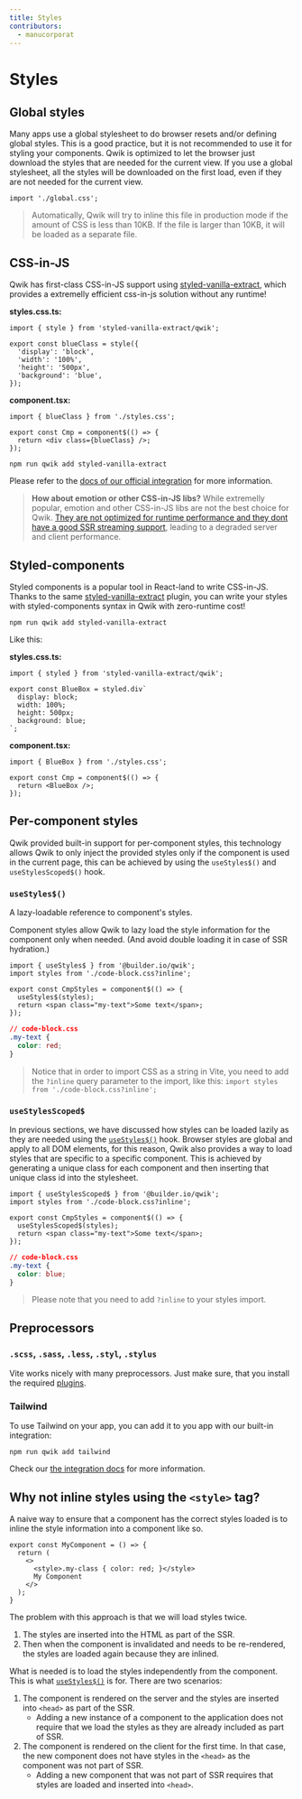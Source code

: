 ```yaml
---
title: Styles
contributors:
  - manucorporat
---
```


# Styles

## Global styles

Many apps use a global stylesheet to do browser resets and/or defining global styles. This is a good practice, but it is not recommended to use it for styling your components. Qwik is optimized to let the browser just download the styles that are needed for the current view. If you use a global stylesheet, all the styles will be downloaded on the first load, even if they are not needed for the current view.

```tsx
import './global.css';
```

> Automatically, Qwik will try to inline this file in production mode if the amount of CSS is less than 10KB. If the file is larger than 10KB, it will be loaded as a separate file.


## CSS-in-JS

Qwik has first-class CSS-in-JS support using [styled-vanilla-extract](https://github.com/wmertens/styled-vanilla-extract), which provides a extremelly efficient css-in-js solution without any runtime!

**styles.css.ts:**
```tsx
import { style } from 'styled-vanilla-extract/qwik';

export const blueClass = style({
  'display': 'block',
  'width': '100%',
  'height': '500px',
  'background': 'blue',
});
```

**component.tsx:**
```tsx
import { blueClass } from './styles.css';

export const Cmp = component$(() => {
  return <div class={blueClass} />;
});
```

```shell
npm run qwik add styled-vanilla-extract
```

Please refer to the [docs of our official integration](/qwikcity/integrations/styled-vanilla-extract/index.mdx) for more information.

> **How about emotion or other CSS-in-JS libs?** While extremelly popular, emotion and other CSS-in-JS libs are not the best choice for Qwik. [They are not optimized for runtime performance and they dont have a good SSR streaming support](https://dev.to/srmagura/why-were-breaking-up-wiht-css-in-js-4g9b), leading to a degraded server and client performance.


## Styled-components

Styled components is a popular tool in React-land to write CSS-in-JS. Thanks to the same [styled-vanilla-extract](https://github.com/wmertens/styled-vanilla-extract) plugin, you can write your styles with styled-components syntax in Qwik with zero-runtime cost!

```shell
npm run qwik add styled-vanilla-extract
```

Like this:

**styles.css.ts:**
```tsx
import { styled } from 'styled-vanilla-extract/qwik';

export const BlueBox = styled.div`
  display: block;
  width: 100%;
  height: 500px;
  background: blue;
`;
```

**component.tsx:**
```tsx
import { BlueBox } from './styles.css';

export const Cmp = component$(() => {
  return <BlueBox />;
});
```

## Per-component styles

Qwik provided built-in support for per-component styles, this technology allows Qwik to only inject the provided styles only if the component is used in the current page, this can be achieved by using the `useStyles$()` and `useStylesScoped$()` hook.

### `useStyles$()`

A lazy-loadable reference to component's styles.

Component styles allow Qwik to lazy load the style information for the component only when needed. (And avoid double loading it in case of SSR hydration.)

```tsx
import { useStyles$ } from '@builder.io/qwik';
import styles from './code-block.css?inline';

export const CmpStyles = component$(() => {
  useStyles$(styles);
  return <span class="my-text">Some text</span>;
});
```

```css
// code-block.css
.my-text {
  color: red;
}
```

> Notice that in order to import CSS as a string in Vite, you need to add the `?inline` query parameter to the import, like this: `import styles from './code-block.css?inline';`

### `useStylesScoped$`

In previous sections, we have discussed how styles can be loaded lazily as they are needed using the [`useStyles$()`](/docs/components/styles/index.mdx#usestyles) hook.
Browser styles are global and apply to all DOM elements, for this reason, Qwik also provides a way to load styles that are specific to a specific component.
This is achieved by generating a unique class for each component and then inserting that unique class id into the stylesheet.

```tsx
import { useStylesScoped$ } from '@builder.io/qwik';
import styles from './code-block.css?inline';

export const CmpStyles = component$(() => {
  useStylesScoped$(styles);
  return <span class="my-text">Some text</span>;
});
```

```css
// code-block.css
.my-text {
  color: blue;
}
```

> Please note that you need to add `?inline` to your styles import.

## Preprocessors

### `.scss`, `.sass`, `.less`, `.styl`, `.stylus`

Vite works nicely with many preprocessors. Just make sure, that you install the required [plugins](https://vitejs.dev/guide/features.html#css-pre-processors).

### Tailwind

To use Tailwind on your app, you can add it to you app with our built-in integration:

```shell
npm run qwik add tailwind
```

Check our [the integration docs](../../../qwikcity/integrations/tailwind) for more information.


## Why not inline styles using the `<style>` tag?

A naive way to ensure that a component has the correct styles loaded is to inline the style information into a component like so.

```tsx
export const MyComponent = () => {
  return (
    <>
      <style>.my-class { color: red; }</style>
      My Component
    </>
  );
}
```

The problem with this approach is that we will load styles twice.

1. The styles are inserted into the HTML as part of the SSR.
2. Then when the component is invalidated and needs to be re-rendered, the styles are loaded again because they are inlined.

What is needed is to load the styles independently from the component. This is what [`useStyles$()`](/docs/components/styles/index.mdx#usestyles) is for. There are two scenarios:

1. The component is rendered on the server and the styles are inserted into `<head>` as part of the SSR.
   - Adding a new instance of a component to the application does not require that we load the styles as they are already included as part of SSR.
2. The component is rendered on the client for the first time. In that case, the new component does not have styles in the `<head>` as the component was not part of SSR.
   - Adding a new component that was not part of SSR requires that styles are loaded and inserted into `<head>`.
